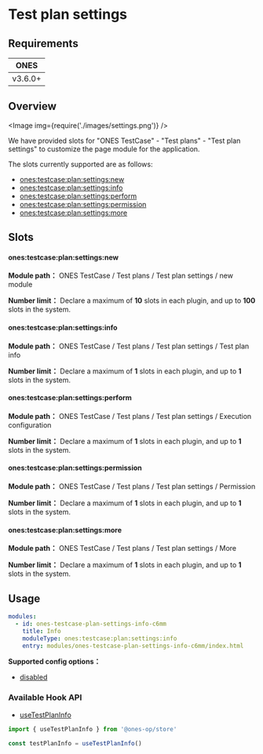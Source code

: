 # Test plan settings


## Requirements

| **ONES** |
| :------: |
| v3.6.0+  |

## Overview

<Image img={require('./images/settings.png')} />

We have provided slots for "ONES TestCase" - "Test plans" - "Test plan settings" to customize the page module for the application.

The slots currently supported are as follows:

- [ones:testcase:plan:settings:new](#onestestcaseplansettingsnew)
- [ones:testcase:plan:settings:info](#onestestcaseplansettingsinfo)
- [ones:testcase:plan:settings:perform](#onestestcaseplansettingsperform)
- [ones:testcase:plan:settings:permission](#onestestcaseplansettingspermission)
- [ones:testcase:plan:settings:more](#onestestcaseplansettingsmore)

## Slots

#### ones:testcase:plan:settings:new

**Module path：** ONES TestCase / Test plans / Test plan settings / new module

**Number limit：** Declare a maximum of **10** slots in each plugin, and up to **100** slots in the system.

#### ones:testcase:plan:settings:info

**Module path：** ONES TestCase / Test plans / Test plan settings / Test plan info

**Number limit：** Declare a maximum of **1** slots in each plugin, and up to **1** slots in the system.

#### ones:testcase:plan:settings:perform

**Module path：** ONES TestCase / Test plans / Test plan settings / Execution configuration

**Number limit：** Declare a maximum of **1** slots in each plugin, and up to **1** slots in the system.

#### ones:testcase:plan:settings:permission

**Module path：** ONES TestCase / Test plans / Test plan settings / Permission

**Number limit：** Declare a maximum of **1** slots in each plugin, and up to **1** slots in the system.

#### ones:testcase:plan:settings:more

**Module path：** ONES TestCase / Test plans / Test plan settings / More

**Number limit：** Declare a maximum of **1** slots in each plugin, and up to **1** slots in the system.

## Usage

```yaml
modules:
  - id: ones-testcase-plan-settings-info-c6mm
    title: Info
    moduleType: ones:testcase:plan:settings:info
    entry: modules/ones-testcase-plan-settings-info-c6mm/index.html
```

**Supported config options：**

- [disabled](../../../../../../reference/config/plugin.yaml#disabled)

### Available Hook API

- [useTestPlanInfo](../../../../../../reference/packages/store/store.md#useTestPlanInfo)

```ts
import { useTestPlanInfo } from '@ones-op/store'

const testPlanInfo = useTestPlanInfo()
```
